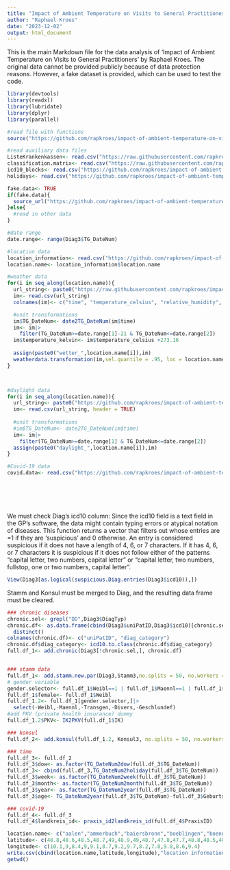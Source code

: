 ```yaml
---
title: "Impact of Ambient Temperature on Visits to General Practitioners"
author: "Raphael Kroes"
date: "2023-12-02"
output: html_document
---
```


This is the main Markdown file for the data analysis of 'Impact of Ambient Temperature on Visits to General Practitioners' by Raphael Kroes.
The original data cannot be provided publicly because of data protection reasons. However, a fake dataset is provided, which can be used to test the code.
```r
library(devtools)
library(readxl)
library(lubridate)
library(dplyr)
library(parallel)
```
```r


#read file with functions
source("https://github.com/rapkroes/impact-of-ambient-temperature-on-visits-to-general-practitioners/raw/main/code/functions_mt.R")

#read auxiliary data files
ListeKrankenkassen<- read.csv("https://raw.githubusercontent.com/rapkroes/impact-of-ambient-temperature-on-visits-to-general-practitioners/main/other%20data/ListeKrankenkassen_up.csv")
classification.matrix<- read.csv("https://raw.githubusercontent.com/rapkroes/impact-of-ambient-temperature-on-visits-to-general-practitioners/main/other%20data/classification.csv")
icd10_blocks<- read.csv("https://github.com/rapkroes/impact-of-ambient-temperature-on-visits-to-general-practitioners/raw/main/other%20data/icd10_blocks.csv")
holidays<- read.csv("https://github.com/rapkroes/impact-of-ambient-temperature-on-visits-to-general-practitioners/raw/main/other%20data/numeric_holidays.csv")

fake.data<- TRUE
if(fake.data){
  source_url("https://github.com/rapkroes/impact-of-ambient-temperature-on-visits-to-general-practitioners/raw/main/code/fakedgp_mt.R")
}else{
  #read in other data
}

#date range
date.range<- range(Diag3$TG_DateNum)

#location data
location_information<- read.csv("https://github.com/rapkroes/impact-of-ambient-temperature-on-visits-to-general-practitioners/raw/main/other%20data/location%20information.csv", header = TRUE, encoding = "Latin-1")
location.name<- location_information$location.name

#weather data
for(i in seq_along(location.name)){
  url_string<- paste0("https://raw.githubusercontent.com/rapkroes/impact-of-ambient-temperature-on-visits-to-general-practitioners/main/weather%20data/wetter%20",location.name[i],".csv")
  im<- read.csv(url_string)
  colnames(im)<- c("time", "temperature_celsius", "relative_humidity", "dew_point", "apparent_temperature_celsius", "precipitation", "rain", "snow_fall", "snow_depth", "surface_pressure")

  #unit transformations
  im$TG_DateNum<- date2TG_DateNum(im$time)
  im<- im|>
    filter(TG_DateNum>=date.range[1]-21 & TG_DateNum<=date.range[2])
  im$temperature_kelvin<- im$temperature_celsius +273.16
  
  assign(paste0("wetter_",location.name[i]),im)
  weatherdata.transformation(im,sel.quantile = .95, loc = location.name[i], dr = date.range)
}



#daylight data
for(i in seq_along(location.name)){
  url_string<- paste0("https://github.com/rapkroes/impact-of-ambient-temperature-on-visits-to-general-practitioners/raw/main/daylight%20hours%20data/daylight_",location.name[i],".csv")
  im<- read.csv(url_string, header = TRUE)
  
  #unit transformations
  #im$TG_DateNum<- date2TG_DateNum(im$time)
  im<- im|>
    filter(TG_DateNum>=date.range[1] & TG_DateNum<=date.range[2])
  assign(paste0("daylight_",location.name[i]),im)
}

#Covid-19 data
covid.data<- read.csv("https://github.com/rapkroes/impact-of-ambient-temperature-on-visits-to-general-practitioners/raw/main/other%20data/COVID-19-Faelle_7-Tage-Inzidenz_Landkreise.csv")







```
We must check Diag's icd10 column: Since the icd10 field is a text field in the GP's software, the data might contain typing errors or atypical notation of diseases. This function returns a vector that filters out whose entries are =1 if they are 'suspicious' and 0 otherwise. An entry is considered suspicious if it does not have a length of 4, 6, or 7 characters. If it has 4, 6, or 7 characters it is suspicious if it does not follow either of the patterns "capital letter, two numbers, capital letter" or "capital letter, two numbers, fullstop, one or two numbers, capital letter".
```r
View(Diag3[as.logical(suspicious.Diag.entries(Diag3$icd10)),])
```

Stamm and Konsul must be merged to Diag, and the resulting data frame must be cleared.
```r
### chronic diseases
chronic.sel<- grepl("DD",Diag3$DiagTyp)
chronic.df<- as.data.frame(cbind(Diag3$uniPatID,Diag3$icd10)[chronic.sel,])|>
  distinct()
colnames(chronic.df)<- c("uniPatID", "diag_category")
chronic.df$diag_category<- icd10.to.class(chronic.df$diag_category)
full.df_1<- add.chronic(Diag3[!chronic.sel,], chronic.df)


### stamm data
full.df_1<- add.stamm.new.par(Diag3,Stamm3,no.splits = 50, no.workers = 2)
# gender variable
gender.selector<- full.df_1$Weibl==1 | full.df_1$Maennl==1 | full.df_1$stamm.is.there==0
full.df_1$female<- full.df_1$Weibl
full.df_1.2<- full.df_1[gender.selector,]|>
  select(-Weibl,-Maennl,-Transgen,-Divers,-Geschlundef)
#add PKV (private health insurance) dummy
full.df_1.2$PKV<- IK2PKV(full.df_1$IK)

### konsul
full.df_2<- add.konsul(full.df_1.2, Konsul3, no.splits = 50, no.workers = 2)

### time
full.df_3<- full.df_2
full.df_3$dow<- as.factor(TG_DateNum2dow(full.df_3$TG_DateNum))
full.df_3<- cbind(full.df_3,TG_DateNum2holiday(full.df_3$TG_DateNum))
full.df_3$week<- as.factor(TG_DateNum2week(full.df_3$TG_DateNum))
full.df_3$month<- as.factor(TG_DateNum2month(full.df_3$TG_DateNum))
full.df_3$year<- as.factor(TG_DateNum2year(full.df_3$TG_DateNum))
full.df_3$age<- TG_DateNum2year(full.df_3$TG_DateNum)-full.df_3$Geburtsjahr

### covid-19
full.df_4<- full.df_3
full.df_4$landkreis_id<- praxis_id2landkreis_id(full.df_4$PraxisID)


```

```r
location.name<- c("aalen","ammerbuch","baiersbronn","boeblingen","boennigheim","pforzheim","pleidelsheim","salach","schluchsee","schopfheim","schwaebisch gmuend","waldachtal","wendlingen")
latitude<- c(48.8,48.6,48.5,48.7,49,48.9,49,48.7,47.8,47.7,48.8,48.5,48.7)
longitude<- c(10.1,9,8.4,9,9.1,8.7,9.2,9.7,8.2,7.8,9.8,8.6,9.4)
write.csv(cbind(location.name,latitude,longitude),"location information.csv")
getwd()
```



